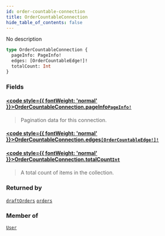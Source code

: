```yaml
---
id: order-countable-connection
title: OrderCountableConnection
hide_table_of_contents: false
---
```








No description

```graphql
type OrderCountableConnection {
  pageInfo: PageInfo!
  edges: [OrderCountableEdge!]!
  totalCount: Int
}
```


### Fields

#### [<code style={{ fontWeight: 'normal' }}>OrderCountableConnection.<b>pageInfo</b></code>](#)<Bullet />[`PageInfo!`](../../../developer/api-reference/objects/page-info) <Badge class="secondary" text="non-null"/> <Badge class="secondary" text="object"/>
> Pagination data for this connection.
> 

#### [<code style={{ fontWeight: 'normal' }}>OrderCountableConnection.<b>edges</b></code>](#)<Bullet />[`[OrderCountableEdge!]!`](../../../developer/api-reference/objects/order-countable-edge) <Badge class="secondary" text="non-null"/> <Badge class="secondary" text="object"/>
> 
> 

#### [<code style={{ fontWeight: 'normal' }}>OrderCountableConnection.<b>totalCount</b></code>](#)<Bullet />[`Int`](../../../developer/api-reference/scalars/int) <Badge class="secondary" text="scalar"/>
> A total count of items in the collection.
> 



### Returned by

[`draftOrders`](../../../developer/api-reference/queries/draft-orders)  <Badge class="secondary" text="query"/><Bullet />[`orders`](../../../developer/api-reference/queries/orders)  <Badge class="secondary" text="query"/>

### Member of

[`User`](../../../developer/api-reference/objects/user)  <Badge class="secondary" text="object"/>



